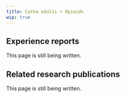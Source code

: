 ---
title: Catha edulis + Opioids
wip: true
---

## Experience reports

This page is still being written.

## Related research publications

This page is still being written.

